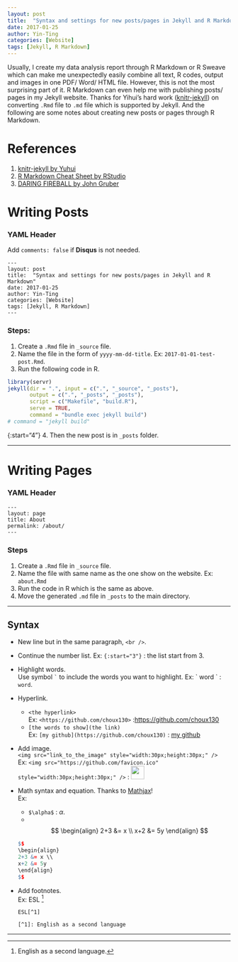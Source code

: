 ```yaml
---
layout: post
title:  "Syntax and settings for new posts/pages in Jekyll and R Markdown"
date: 2017-01-25
author: Yin-Ting 
categories: [Website]
tags: [Jekyll, R Markdown]
---
```

Usually, I create my data analysis report through R Markdown or R Sweave which can make me unexpectedly easily combine all text, R codes, output and images in one PDF/ Word/ HTML file. However, this is not the most surprising part of it. R Markdown can even help me with publishing posts/ pages in my Jekyll website. Thanks for Yihui's hard work ([knitr-jekyll](https://github.com/yihui/knitr-jekyll)) on converting `.Rmd` file to `.md` file which is supported by Jekyll. And the following are some notes about creating new posts or pages through R Markdown. 

# References 
1. [knitr-jekyll by Yuhui](https://github.com/yihui/knitr-jekyll)
2. [R Markdown Cheat Sheet by RStudio](https://www.rstudio.com/wp-content/uploads/2015/02/rmarkdown-cheatsheet.pdf)
3. [DARING FIREBALL by John Gruber ](https://daringfireball.net/projects/markdown/)

# Writing Posts 
### YAML Header

Add `comments: false` if **Disqus** is not needed.  

```
---
layout: post
title:  "Syntax and settings for new posts/pages in Jekyll and R Markdown"
date: 2017-01-25
author: Yin-Ting 
categories: [Website]
tags: [Jekyll, R Markdown]
---
```

### Steps:
1. Create a `.Rmd` file in `_source` file.
2. Name the file in the form of `yyyy-mm-dd-title`. Ex: `2017-01-01-test-post.Rmd`.
3. Run the following code in R. 
```r
library(servr)
jekyll(dir = ".", input = c(".", "_source", "_posts"),
       output = c(".", "_posts", "_posts"),
       script = c("Makefile", "build.R"),
       serve = TRUE,
       command = "bundle exec jekyll build")  
# command = "jekyll build"
```
{:start="4"}
4. Then the new post is in `_posts` folder. 

***

# Writing Pages
### YAML Header
```
---
layout: page
title: About
permalink: /about/
---
```

### Steps
1. Create a `.Rmd` file in `_source` file.
2. Name the file with same name as the one show on the website. Ex: `about.Rmd` 
3. Run the code in R which is the same as above.
4. Move the generated `.md` file in `_posts` to the main directory. 

***

## Syntax 
* New line but in the same paragraph, `<br />`.
* Continue the number list. Ex: `{:start="3"}` : the list start from 3. 
* Highlight words. <br /> 
Use symbol `` ` `` to include the words you want to highlight. Ex: \` word \` : `word`. 
* Hyperlink. <br />
  + `<the hyperlink>` <br />
Ex: `<https://github.com/choux130>` :<https://github.com/choux130> <br />
  + `[the words to show](the link)` <br />
Ex: `[my github](https://github.com/choux130)` : [my github](https://github.com/choux130)
* Add image. <br /> 
`<img src="link_to_the_image" style="width:30px;height:30px;" />` <br />
Ex: `<img src="https://github.com/favicon.ico" style="width:30px;height:30px;" />` : 
<img src="https://github.com/favicon.ico" style="width:30px;height:30px;" />
* Math syntax and equation. Thanks to [Mathjax](http://docs.mathjax.org/en/latest/start.html#tex-and-latex-input)! <br />
Ex:
  + `$\alpha$` : $\alpha$. 
  + <br />
  $$
  \begin{align}
  2+3 &= x \\ 
  x+2 &= 5y
  \end{align}
  $$
```r
$$
\begin{align}
2+3 &= x \\
x+2 &= 5y
\end{align}
$$
```
* Add footnotes. <br />
Ex: ESL [^1]

  ```
  ESL[^1]

  [^1]: English as a second language
  ```



***

[^1]: English as a second language.

